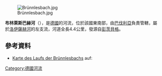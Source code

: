 {{Coord|47.78604|N|11.40252|E|display=title}}
[[Image:Brünnlesbach.jpg|right]]

'''布林萊斯巴赫河'''（{{lang-de|Brünnlesbach}}），是[[德國|德國]]的河流，位於該國東南部，由[[巴伐利亞|巴伐利亞]]負責管轄，屬於[[洛伊薩赫河|洛伊薩赫河]]的左支流，河道全長4.4公里，發源自[[彭茨貝格|彭茨貝格]]。

==參考資料==
* [https://v.bayern.de/QJCfL Karte des Laufs der Brünnlesbachs] auf: {{GeoQuelle|DE-BY|BV|ref=nein}}

{{Germany-geo-stub}}
[[Category:德國河流|Category:德國河流]]